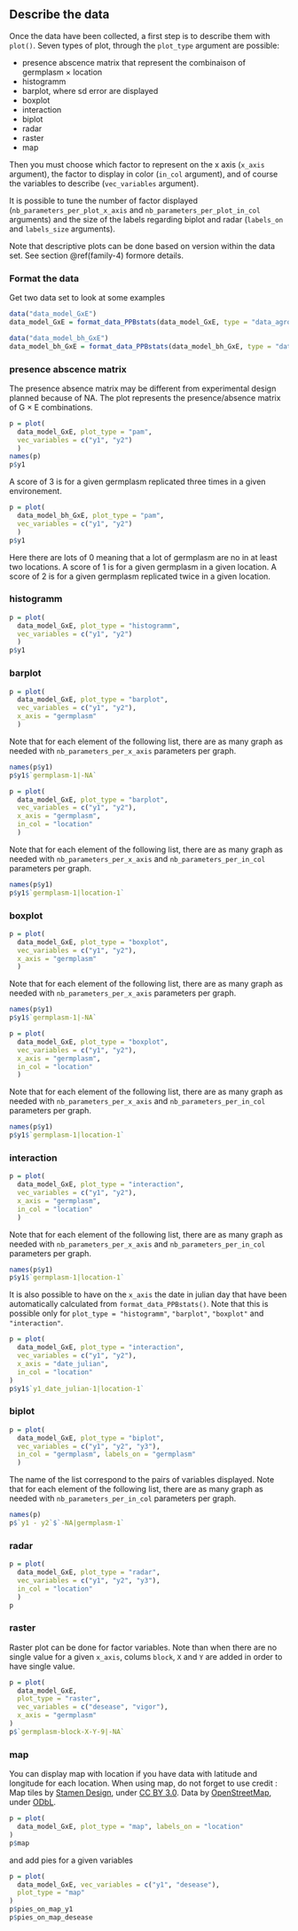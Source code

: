 ## Describe the data {#describe-data-agro}

Once the data have been collected, a first step is to describe them with `plot()`.
Seven types of plot, through the `plot_type` argument are possible:

- presence abscence matrix that represent the combinaison of germplasm $\times$ location
- histogramm
- barplot, where sd error are displayed
- boxplot
- interaction
- biplot
- radar
- raster
- map

Then you must choose which factor to represent on the x axis (`x_axis` argument),
the factor to display in color (`in_col` argument), and of course the variables to describe (`vec_variables` argument).

It is possible to tune the number of factor displayed (`nb_parameters_per_plot_x_axis` and `nb_parameters_per_plot_in_col` arguments) and the size of the labels regarding biplot and radar (`labels_on` and `labels_size` arguments).

Note that descriptive plots can be done based on version within the data set.
See section \@ref(family-4) formore details.

### Format the data

Get two data set to look at some examples
```r
data("data_model_GxE")
data_model_GxE = format_data_PPBstats(data_model_GxE, type = "data_agro")

data("data_model_bh_GxE")
data_model_bh_GxE = format_data_PPBstats(data_model_bh_GxE, type = "data_agro")
```


### presence abscence matrix

The presence absence matrix may be different from experimental design planned because of NA.
The plot represents the presence/absence matrix of G $\times$ E combinations.

```r
p = plot(
  data_model_GxE, plot_type = "pam",
  vec_variables = c("y1", "y2")
  )
names(p)
p$y1
```

A score of 3 is for a given germplasm replicated three times in a given environement.

```r
p = plot(
  data_model_bh_GxE, plot_type = "pam",
  vec_variables = c("y1", "y2")
  )
p$y1
```

Here there are lots of 0 meaning that a lot of germplasm are no in at least two locations.
A score of 1 is for a given germplasm in a given location.
A score of 2 is for a given germplasm replicated twice in a given location.


### histogramm

```r
p = plot(
  data_model_GxE, plot_type = "histogramm",
  vec_variables = c("y1", "y2")
  )
p$y1
```


### barplot

```r
p = plot(
  data_model_GxE, plot_type = "barplot",
  vec_variables = c("y1", "y2"),
  x_axis = "germplasm"
  )
```

Note that for each element of the following list, there are as many graph as needed with `nb_parameters_per_x_axis` parameters per graph.

```r
names(p$y1)
p$y1$`germplasm-1|-NA`
```

```r
p = plot(
  data_model_GxE, plot_type = "barplot",
  vec_variables = c("y1", "y2"),
  x_axis = "germplasm",
  in_col = "location"
  )
```

Note that for each element of the following list, there are as many graph as needed with `nb_parameters_per_x_axis` and `nb_parameters_per_in_col` parameters per graph.
```r
names(p$y1)
p$y1$`germplasm-1|location-1`
```


### boxplot

```r
p = plot(
  data_model_GxE, plot_type = "boxplot",
  vec_variables = c("y1", "y2"),
  x_axis = "germplasm"
  )
```

Note that for each element of the following list, there are as many graph as needed with `nb_parameters_per_x_axis` parameters per graph.

```r
names(p$y1)
p$y1$`germplasm-1|-NA`
```

```r
p = plot(
  data_model_GxE, plot_type = "boxplot",
  vec_variables = c("y1", "y2"),
  x_axis = "germplasm",
  in_col = "location"
  )
```

Note that for each element of the following list, there are as many graph as needed with `nb_parameters_per_x_axis` and `nb_parameters_per_in_col` parameters per graph.
```r
names(p$y1)
p$y1$`germplasm-1|location-1`
```


### interaction

```r
p = plot(
  data_model_GxE, plot_type = "interaction",
  vec_variables = c("y1", "y2"),
  x_axis = "germplasm",
  in_col = "location"
  )
```

Note that for each element of the following list, there are as many graph as needed with `nb_parameters_per_x_axis` and `nb_parameters_per_in_col` parameters per graph.
```r
names(p$y1)
p$y1$`germplasm-1|location-1`
```

It is also possible to have on the `x_axis` the date in julian day that have been automatically calculated from `format_data_PPBstats()`. 
Note that this is possible only for `plot_type = "histogramm"`, `"barplot"`, `"boxplot"` and `"interaction"`.

```r
p = plot(
  data_model_GxE, plot_type = "interaction",
  vec_variables = c("y1", "y2"),
  x_axis = "date_julian",
  in_col = "location"
)
p$y1$`y1_date_julian-1|location-1`
```



### biplot

```r
p = plot(
  data_model_GxE, plot_type = "biplot",
  vec_variables = c("y1", "y2", "y3"),
  in_col = "germplasm", labels_on = "germplasm"
  )
```

The name of the list correspond to the pairs of variables displayed.
Note that for each element of the following list, there are as many graph as needed with `nb_parameters_per_in_col` parameters per graph.
```r
names(p)
p$`y1 - y2`$`-NA|germplasm-1`
```


### radar

```r
p = plot(
  data_model_GxE, plot_type = "radar",
  vec_variables = c("y1", "y2", "y3"),
  in_col = "location"
  )
p
```

### raster

Raster plot can be done for factor variables.
Note than when there are no single value for a given `x_axis`, colums `block`, `X` and `Y` are added in order to have single value.

```r
p = plot(
  data_model_GxE, 
  plot_type = "raster", 
  vec_variables = c("desease", "vigor"), 
  x_axis = "germplasm"
)
p$`germplasm-block-X-Y-9|-NA`
```

### map
You can display map with location if you have data with latitude and longitude for each location.
When using map, do not forget to use credit :
Map tiles by [Stamen Design](http://stamen.com), 
under [CC BY 3.0](http://creativecommons.org/licenses/by/3.0). 
Data by [OpenStreetMap](http://openstreetmap.org), 
under [ODbL](http://www.openstreetmap.org/copyright).

```r
p = plot(
  data_model_GxE, plot_type = "map", labels_on = "location"
)
p$map
```

and add pies for a given variables
```r
p = plot(
  data_model_GxE, vec_variables = c("y1", "desease"),
  plot_type = "map"
)
p$pies_on_map_y1
p$pies_on_map_desease
```

